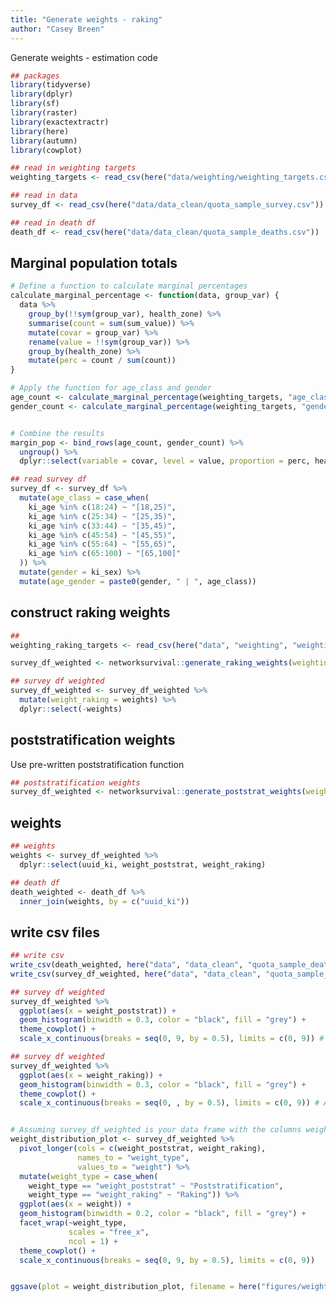```yaml
---
title: "Generate weights - raking"
author: "Casey Breen" 
---
```


Generate weights - estimation code 

```r
## packages 
library(tidyverse)
library(dplyr)
library(sf)
library(raster)
library(exactextractr)
library(here)
library(autumn)
library(cowplot)

## read in weighting targets 
weighting_targets <- read_csv(here("data/weighting/weighting_targets.csv"))

## read in data 
survey_df <- read_csv(here("data/data_clean/quota_sample_survey.csv")) 

## read in death df 
death_df <- read_csv(here("data/data_clean/quota_sample_deaths.csv"))
```

## Marginal population totals 

```r
# Define a function to calculate marginal percentages
calculate_marginal_percentage <- function(data, group_var) {
  data %>%
    group_by(!!sym(group_var), health_zone) %>%
    summarise(count = sum(sum_value)) %>%
    mutate(covar = group_var) %>%
    rename(value = !!sym(group_var)) %>%
    group_by(health_zone) %>%
    mutate(perc = count / sum(count))
}

# Apply the function for age_class and gender
age_count <- calculate_marginal_percentage(weighting_targets, "age_class")
gender_count <- calculate_marginal_percentage(weighting_targets, "gender")


# Combine the results
margin_pop <- bind_rows(age_count, gender_count) %>%
  ungroup() %>%
  dplyr::select(variable = covar, level = value, proportion = perc, health_zone)
```

```r
## read survey df 
survey_df <- survey_df %>% 
  mutate(age_class = case_when(
    ki_age %in% c(18:24) ~ "[18,25)",
    ki_age %in% c(25:34) ~ "[25,35)",
    ki_age %in% c(33:44) ~ "[35,45)",
    ki_age %in% c(45:54) ~ "[45,55)",
    ki_age %in% c(55:64) ~ "[55,65)",
    ki_age %in% c(65:100) ~ "[65,100]"
  )) %>% 
  mutate(gender = ki_sex) %>% 
  mutate(age_gender = paste0(gender, " | ", age_class))
```

## construct raking weights 

```r
## 
weighting_raking_targets <- read_csv(here("data", "weighting", "weighting_raking_targets.csv"))

survey_df_weighted <- networksurvival::generate_raking_weights(weighting_targets = weighting_raking_targets, survey_df = survey_df)

## survey df weighted 
survey_df_weighted <- survey_df_weighted %>% 
  mutate(weight_raking = weights) %>% 
  dplyr::select(-weights)
```

## poststratification weights 

Use pre-written poststratification function 

```r
## poststratification weights 
survey_df_weighted <- networksurvival::generate_poststrat_weights(weighting_targets = weighting_targets, survey_df = survey_df_weighted) 

```

## weights 

```r
## weights 
weights <- survey_df_weighted %>% 
  dplyr::select(uuid_ki, weight_poststrat, weight_raking)

## death df 
death_weighted <- death_df %>% 
  inner_join(weights, by = c("uuid_ki"))
```


## write csv files  

```r
## write csv 
write_csv(death_weighted, here("data", "data_clean", "quota_sample_deaths.csv"))
write_csv(survey_df_weighted, here("data", "data_clean", "quota_sample_survey.csv"))
```


```r
## survey df weighted 
survey_df_weighted %>% 
  ggplot(aes(x = weight_poststrat)) + 
  geom_histogram(binwidth = 0.3, color = "black", fill = "grey") + 
  theme_cowplot() + 
  scale_x_continuous(breaks = seq(0, 9, by = 0.5), limits = c(0, 9)) # Add tick marks every 0.05 

## survey df weighted 
survey_df_weighted %>% 
  ggplot(aes(x = weight_raking)) + 
  geom_histogram(binwidth = 0.3, color = "black", fill = "grey") + 
  theme_cowplot() + 
  scale_x_continuous(breaks = seq(0, , by = 0.5), limits = c(0, 9)) # Add tick marks every 0.05 


# Assuming survey_df_weighted is your data frame with the columns weight_poststrat and weight_raking
weight_distribution_plot <- survey_df_weighted %>%
  pivot_longer(cols = c(weight_poststrat, weight_raking), 
               names_to = "weight_type", 
               values_to = "weight") %>%
  mutate(weight_type = case_when(
    weight_type == "weight_poststrat" ~ "Poststratification",
    weight_type == "weight_raking" ~ "Raking")) %>% 
  ggplot(aes(x = weight)) + 
  geom_histogram(binwidth = 0.2, color = "black", fill = "grey") + 
  facet_wrap(~weight_type, 
             scales = "free_x",
             ncol = 1) +
  theme_cowplot() + 
  scale_x_continuous(breaks = seq(0, 9, by = 0.5), limits = c(0, 9))


ggsave(plot = weight_distribution_plot, filename = here("figures/weight_distn.png"), width = 6, height = 6)
```
